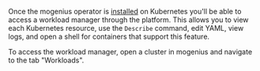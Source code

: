 ﻿---
sidebar_position: 5
description: Manage your Kubernetes cluster with workloads and logs. An alternative to k9s and Lens, right from your mogenius platform.
---

Once the mogenius operator is [installed](./installing-the-mogenius-operator) on Kubernetes you'll be able to access a workload manager through the platform. This allows you to view each Kubernetes resource, use the `Describe` command, edit YAML, view logs, and open a shell for containers that support this feature.

To access the workload manager, open a cluster in mogenius and navigate to the tab "Workloads".